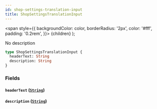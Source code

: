 ```yaml
---
id: shop-settings-translation-input
title: ShopSettingsTranslationInput
---
```


<span
style={{
      backgroundColor: color,
      borderRadius: '2px',
      color: '#fff',
      padding: '0.2rem',
    }}>
{children}
</span>
);

No description

```graphql
type ShopSettingsTranslationInput {
  headerText: String
  description: String
}
```

### Fields

#### `headerText` ([`String`](/api-reference/scalars/string.mdx))

#### `description` ([`String`](/api-reference/scalars/string.mdx))
